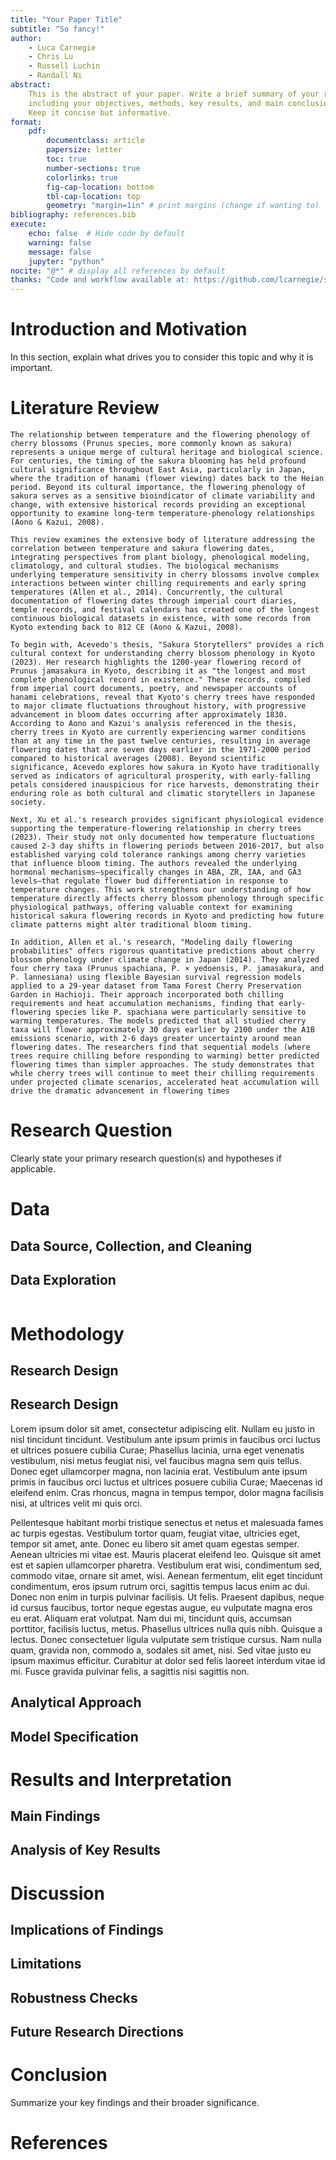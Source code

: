 ```yaml
---
title: "Your Paper Title"
subtitle: "So fancy!"
author:
    - Luca Carnegie
    - Chris Lu
    - Russell Luchin
    - Randall Ni
abstract:
    This is the abstract of your paper. Write a brief summary of your research,
    including your objectives, methods, key results, and main conclusions.
    Keep it concise but informative.
format:
    pdf:
        documentclass: article
        papersize: letter
        toc: true
        number-sections: true
        colorlinks: true
        fig-cap-location: bottom
        tbl-cap-location: top
        geometry: "margin=1in" # print margins (change if wanting to)
bibliography: references.bib
execute:
    echo: false  # Hide code by default
    warning: false
    message: false
    jupyter: "python"
nocite: "@*" # display all references by default
thanks: "Code and workflow available at: https://github.com/lcarnegie/sakura" 
---
```


# Introduction and Motivation

In this section, explain what drives you to consider this topic and why it is important.


# Literature Review

    The relationship between temperature and the flowering phenology of cherry blossoms (Prunus species, more commonly known as sakura) represents a unique merge of cultural heritage and biological science. For centuries, the timing of the sakura blooming has held profound cultural significance throughout East Asia, particularly in Japan, where the tradition of hanami (flower viewing) dates back to the Heian period. Beyond its cultural importance, the flowering phenology of sakura serves as a sensitive bioindicator of climate variability and change, with extensive historical records providing an exceptional opportunity to examine long-term temperature-phenology relationships (Aono & Kazui, 2008).

    This review examines the extensive body of literature addressing the correlation between temperature and sakura flowering dates, integrating perspectives from plant biology, phenological modeling, climatology, and cultural studies. The biological mechanisms underlying temperature sensitivity in cherry blossoms involve complex interactions between winter chilling requirements and early spring temperatures (Allen et al., 2014). Concurrently, the cultural documentation of flowering dates through imperial court diaries, temple records, and festival calendars has created one of the longest continuous biological datasets in existence, with some records from Kyoto extending back to 812 CE (Aono & Kazui, 2008).

    To begin with, Acevedo's thesis, "Sakura Storytellers" provides a rich cultural context for understanding cherry blossom phenology in Kyoto (2023). Her research highlights the 1200-year flowering record of Prunus jamasakura in Kyoto, describing it as "the longest and most complete phenological record in existence." These records, compiled from imperial court documents, poetry, and newspaper accounts of hanami celebrations, reveal that Kyoto's cherry trees have responded to major climate fluctuations throughout history, with progressive advancement in bloom dates occurring after approximately 1830. According to Aono and Kazui's analysis referenced in the thesis, cherry trees in Kyoto are currently experiencing warmer conditions than at any time in the past twelve centuries, resulting in average flowering dates that are seven days earlier in the 1971-2000 period compared to historical averages (2008). Beyond scientific significance, Acevedo explores how sakura in Kyoto have traditionally served as indicators of agricultural prosperity, with early-falling petals considered inauspicious for rice harvests, demonstrating their enduring role as both cultural and climatic storytellers in Japanese society.

    Next, Xu et al.'s research provides significant physiological evidence supporting the temperature-flowering relationship in cherry trees (2023). Their study not only documented how temperature fluctuations caused 2-3 day shifts in flowering periods between 2016-2017, but also established varying cold tolerance rankings among cherry varieties that influence bloom timing. The authors revealed the underlying hormonal mechanisms—specifically changes in ABA, ZR, IAA, and GA3 levels—that regulate flower bud differentiation in response to temperature changes. This work strengthens our understanding of how temperature directly affects cherry blossom phenology through specific physiological pathways, offering valuable context for examining historical sakura flowering records in Kyoto and predicting how future climate patterns might alter traditional bloom timing.

    In addition, Allen et al.'s research, "Modeling daily flowering probabilities" offers rigorous quantitative predictions about cherry blossom phenology under climate change in Japan (2014). They analyzed four cherry taxa (Prunus spachiana, P. × yedoensis, P. jamasakura, and P. lannesiana) using flexible Bayesian survival regression models applied to a 29-year dataset from Tama Forest Cherry Preservation Garden in Hachioji. Their approach incorporated both chilling requirements and heat accumulation mechanisms, finding that early-flowering species like P. spachiana were particularly sensitive to warming temperatures. The models predicted that all studied cherry taxa will flower approximately 30 days earlier by 2100 under the A1B emissions scenario, with 2-6 days greater uncertainty around mean flowering dates. The researchers find that sequential models (where trees require chilling before responding to warming) better predicted flowering times than simpler approaches. The study demonstrates that while cherry trees will continue to meet their chilling requirements under projected climate scenarios, accelerated heat accumulation will drive the dramatic advancement in flowering times






# Research Question

Clearly state your primary research question(s) and hypotheses if applicable.

# Data

## Data Source, Collection, and Cleaning
## Data Exploration

```python



```

# Methodology

## Research Design

## Research Design

Lorem ipsum dolor sit amet, consectetur adipiscing elit. Nullam eu justo in nisl tincidunt tincidunt. Vestibulum ante ipsum primis in faucibus orci luctus et ultrices posuere cubilia Curae; Phasellus lacinia, urna eget venenatis vestibulum, nisi metus feugiat nisi, vel faucibus magna sem quis tellus. Donec eget ullamcorper magna, non lacinia erat. Vestibulum ante ipsum primis in faucibus orci luctus et ultrices posuere cubilia Curae; Maecenas id eleifend enim. Cras rhoncus, magna in tempus tempor, dolor magna facilisis nisi, at ultrices velit mi quis orci.

Pellentesque habitant morbi tristique senectus et netus et malesuada fames ac turpis egestas. Vestibulum tortor quam, feugiat vitae, ultricies eget, tempor sit amet, ante. Donec eu libero sit amet quam egestas semper. Aenean ultricies mi vitae est. Mauris placerat eleifend leo. Quisque sit amet est et sapien ullamcorper pharetra. Vestibulum erat wisi, condimentum sed, commodo vitae, ornare sit amet, wisi. Aenean fermentum, elit eget tincidunt condimentum, eros ipsum rutrum orci, sagittis tempus lacus enim ac dui. Donec non enim in turpis pulvinar facilisis. Ut felis. Praesent dapibus, neque id cursus faucibus, tortor neque egestas augue, eu vulputate magna eros eu erat. Aliquam erat volutpat. Nam dui mi, tincidunt quis, accumsan porttitor, facilisis luctus, metus. Phasellus ultrices nulla quis nibh. Quisque a lectus. Donec consectetuer ligula vulputate sem tristique cursus. Nam nulla quam, gravida non, commodo a, sodales sit amet, nisi. Sed vitae justo eu ipsum maximus efficitur. Curabitur at dolor sed felis laoreet interdum vitae id mi. Fusce gravida pulvinar felis, a sagittis nisi sagittis non.

## Analytical Approach
## Model Specification

# Results and Interpretation

## Main Findings
## Analysis of Key Results

# Discussion

## Implications of Findings
## Limitations
## Robustness Checks
## Future Research Directions

# Conclusion

Summarize your key findings and their broader significance.

# References
